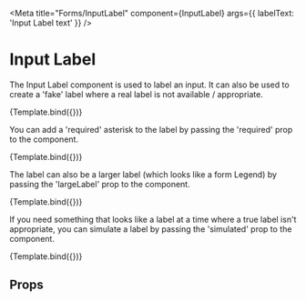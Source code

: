 
<Meta
  title="Forms/InputLabel"
  component={InputLabel}
  args={{
    labelText: 'Input Label text'
  }}
/>


# Input Label

The Input Label component is used to label an input. It can also be used to create a 'fake' label where a real
label is not available / appropriate.

<Canvas withSource="open">
  <Story name="Default">{Template.bind({})}</Story>
</Canvas>

You can add a 'required' asterisk to the label by passing the 'required' prop to the component.

<Canvas withSource="open">
  <Story
    name="Required"
    args={{
      required: true
    }}
  >
    {Template.bind({})}
  </Story>
</Canvas>

The label can also be a larger label (which looks like a form Legend) by passing the 'largeLabel' prop to the component.

<Canvas withSource="open">
  <Story
    name="Large"
    args={{
      largeLabel: true
    }}
  >
    {Template.bind({})}
  </Story>
</Canvas>

If you need something that looks like a label at a time where a true label isn't appropriate, you can simulate a label
by passing the 'simulated' prop to the component.

<Canvas withSource="open">
  <Story
    name="Simulated"
    args={{
      simulated: true
    }}
  >
    {Template.bind({})}
  </Story>
</Canvas>

## Props

<ArgsTable of={InputLabel} />
